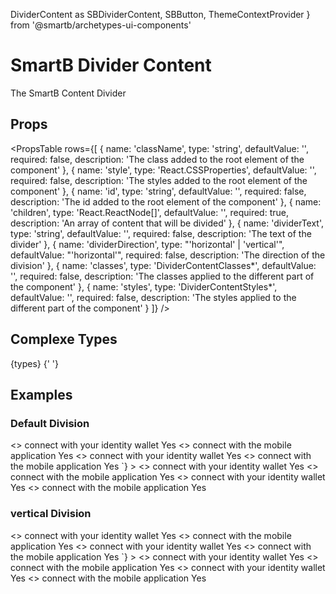   DividerContent as SBDividerContent,
  SBButton,
  ThemeContextProvider
} from '@smartb/archetypes-ui-components'

<Meta title='Overview|Components/DividerContent' />

# SmartB Divider Content

<ThemeContextProvider theme={myTheme}>
  <SBDividerContent
    style={{ position: 'relative', width: '500px', margin: '20px auto' }}
  >
    <Typography
      variant='body2'
      color='textSecondary'
      component='p'
      align='center'
    >
      The SmartB Content
    </Typography>
    <Typography
      variant='body2'
      color='textSecondary'
      component='p'
      align='center'
    >
      Divider
    </Typography>
  </SBDividerContent>
</ThemeContextProvider>

## Props

<PropsTable
  rows={[
    {
      name: 'className',
      type: 'string',
      defaultValue: '',
      required: false,
      description: 'The class added to the root element of the component'
    },
    {
      name: 'style',
      type: 'React.CSSProperties',
      defaultValue: '',
      required: false,
      description: 'The styles added to the root element of the component'
    },
    {
      name: 'id',
      type: 'string',
      defaultValue: '',
      required: false,
      description: 'The id added to the root element of the component'
    },
    {
      name: 'children',
      type: 'React.ReactNode[]',
      defaultValue: '',
      required: true,
      description: 'An array of content that will be divided'
    },
    {
      name: 'dividerText',
      type: 'string',
      defaultValue: '',
      required: false,
      description: 'The text of the divider'
    },
    {
      name: 'dividerDirection',
      type: "'horizontal' | 'vertical'",
      defaultValue: "'horizontal'",
      required: false,
      description: 'The direction of the division'
    },
    {
      name: 'classes',
      type: 'DividerContentClasses*',
      defaultValue: '',
      required: false,
      description: 'The classes applied to the different part of the component'
    },
    {
      name: 'styles',
      type: 'DividerContentStyles*',
      defaultValue: '',
      required: false,
      description: 'The styles applied to the different part of the component'
    }
  ]}
/>

## Complexe Types

<SyntaxHighlighter language='typescript' style={tomorrow}>
  {types}
</SyntaxHighlighter>{' '}

## Examples

### Default Division

<ThemeContextProvider theme={myTheme}>
  <Preview
    code={`<SBDividerContent style={{margin: '20px',}}>
  <>
    <Typography
      variant='body2'
      color='textSecondary'
      component='p'
      align='center'
    >
      connect with your identity wallet
    </Typography>
    <SBButton
      style={{
        margin: '20px auto',
        display: 'block',
        position: 'relative'
      }}
    >
      Yes
    </SBButton>
  </>
  <>
    <Typography
      variant='body2'
      color='textSecondary'
      component='p'
      align='center'
    >
      connect with the mobile application
    </Typography>
    <SBButton
      style={{
        margin: '20px auto',
        display: 'block',
        position: 'relative'
      }}
    >
      Yes
    </SBButton>
  </>
</SBDividerContent>
<SBDividerContent dividerText='Or' style={{margin: '20px',}}>
  <>
    <Typography
      variant='body2'
      color='textSecondary'
      component='p'
      align='center'
    >
      connect with your identity wallet
    </Typography>
    <SBButton
      style={{
        margin: '20px auto',
        display: 'block',
        position: 'relative'
      }}
    >
      Yes
    </SBButton>
  </>
  <>
    <Typography
      variant='body2'
      color='textSecondary'
      component='p'
      align='center'
    >
      connect with the mobile application
    </Typography>
    <SBButton
      style={{
        margin: '20px auto',
        display: 'block',
        position: 'relative'
      }}
    >
      Yes
    </SBButton>
  </>
</SBDividerContent>`}
  >
    <SBDividerContent style={{ margin: '20px' }}>
      <>
        <Typography
          variant='body2'
          color='textSecondary'
          component='p'
          align='center'
        >
          connect with your identity wallet
        </Typography>
        <SBButton
          style={{
            margin: '20px auto',
            display: 'block',
            position: 'relative'
          }}
        >
          Yes
        </SBButton>
      </>
      <>
        <Typography
          variant='body2'
          color='textSecondary'
          component='p'
          align='center'
        >
          connect with the mobile application
        </Typography>
        <SBButton
          style={{
            margin: '20px auto',
            display: 'block',
            position: 'relative'
          }}
        >
          Yes
        </SBButton>
      </>
    </SBDividerContent>
    <SBDividerContent dividerText='Or' style={{ margin: '20px' }}>
      <>
        <Typography
          variant='body2'
          color='textSecondary'
          component='p'
          align='center'
        >
          connect with your identity wallet
        </Typography>
        <SBButton
          style={{
            margin: '20px auto',
            display: 'block',
            position: 'relative'
          }}
        >
          Yes
        </SBButton>
      </>
      <>
        <Typography
          variant='body2'
          color='textSecondary'
          component='p'
          align='center'
        >
          connect with the mobile application
        </Typography>
        <SBButton
          style={{
            margin: '20px auto',
            display: 'block',
            position: 'relative'
          }}
        >
          Yes
        </SBButton>
      </>
    </SBDividerContent>
  </Preview>
</ThemeContextProvider>

### vertical Division

<ThemeContextProvider theme={myTheme}>
  <Preview
    code={`<SBDividerContent dividerDirection='vertical' style={{margin: '20px',}}>
  <>
    <Typography
      variant='body2'
      color='textSecondary'
      component='p'
      align='center'
    >
      connect with your identity wallet
    </Typography>
    <SBButton
      style={{
        margin: '20px auto',
        display: 'block',
        position: 'relative'
      }}
    >
      Yes
    </SBButton>
  </>
  <>
    <Typography
      variant='body2'
      color='textSecondary'
      component='p'
      align='center'
    >
      connect with the mobile application
    </Typography>
    <SBButton
      style={{
        margin: '20px auto',
        display: 'block',
        position: 'relative'
      }}
    >
      Yes
    </SBButton>
  </>
</SBDividerContent>
<SBDividerContent dividerDirection='vertical' dividerText='And' style={{margin: '20px',}}>
  <>
    <Typography
      variant='body2'
      color='textSecondary'
      component='p'
      align='center'
    >
      connect with your identity wallet
    </Typography>
    <SBButton
      style={{
        margin: '20px auto',
        display: 'block',
        position: 'relative'
      }}
    >
      Yes
    </SBButton>
  </>
  <>
    <Typography
      variant='body2'
      color='textSecondary'
      component='p'
      align='center'
    >
      connect with the mobile application
    </Typography>
    <SBButton
      style={{
        margin: '20px auto',
        display: 'block',
        position: 'relative'
      }}
    >
      Yes
    </SBButton>
  </>
</SBDividerContent>`}
  >
    <SBDividerContent dividerDirection='vertical' style={{ margin: '20px' }}>
      <>
        <Typography
          variant='body2'
          color='textSecondary'
          component='p'
          align='center'
        >
          connect with your identity wallet
        </Typography>
        <SBButton
          style={{
            margin: '20px auto',
            display: 'block',
            position: 'relative'
          }}
        >
          Yes
        </SBButton>
      </>
      <>
        <Typography
          variant='body2'
          color='textSecondary'
          component='p'
          align='center'
        >
          connect with the mobile application
        </Typography>
        <SBButton
          style={{
            margin: '20px auto',
            display: 'block',
            position: 'relative'
          }}
        >
          Yes
        </SBButton>
      </>
    </SBDividerContent>
    <SBDividerContent
      dividerDirection='vertical'
      dividerText='And'
      style={{ margin: '20px' }}
    >
      <>
        <Typography
          variant='body2'
          color='textSecondary'
          component='p'
          align='center'
        >
          connect with your identity wallet
        </Typography>
        <SBButton
          style={{
            margin: '20px auto',
            display: 'block',
            position: 'relative'
          }}
        >
          Yes
        </SBButton>
      </>
      <>
        <Typography
          variant='body2'
          color='textSecondary'
          component='p'
          align='center'
        >
          connect with the mobile application
        </Typography>
        <SBButton
          style={{
            margin: '20px auto',
            display: 'block',
            position: 'relative'
          }}
        >
          Yes
        </SBButton>
      </>
    </SBDividerContent>
  </Preview>
</ThemeContextProvider>
